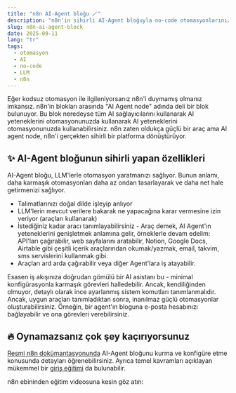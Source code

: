 ```yaml
---
title: "n8n AI-Agent bloğu 🪄"
description: "n8n'in sihirli AI-Agent bloğuyla no-code otomasyonlarınızda LLM'lerin gücünü açığa çıkarın"
slug: n8n-ai-agent-block
date: 2025-09-11
lang: "tr"
tags:
  - otomasyon
  - AI
  - no-code
  - LLM
  - n8n
---
```



Eğer kodsuz otomasyon ile ilgileniyorsanız n8n'i duymamış olmanız imkansız. n8n'in blokları arasında "AI Agent node" adında deli bir blok bulunuyor. Bu blok neredeyse tüm AI sağlayıcılarını kullanarak AI yeteneklerini otomasyonunuzda kullanarak AI yeteneklerini otomasyonunuzda kullanabilirsiniz. n8n zaten oldukça güçlü bir araç ama AI agent node, n8n'i gerçekten sihirli bir platforma dönüştürüyor.

<ImageZoom
  src="/images/blog/2025/n8n-ai-agent-block.jpg"
  alt="n8n AI-Agent bloğunun basit ama güçlü konfigürasyon seçeneklerini gösteren arayüzü"
  width={800}
  height={450}
/>

## ✨ AI-Agent bloğunun sihirli yapan özellikleri

AI-Agent bloğu, LLM'lerle otomasyon yaratmanızı sağlıyor. Bunun anlamı, daha karmaşık otomasyonları daha az ondan tasarlayarak ve daha net hale getirmenizi sağlıyor.

- Talimatlarınızı doğal dilde işleyip anlıyor
- LLM'lerin mevcut verilere bakarak ne yapacağına karar vermesine izin veriyor (araçları kullanarak)
- İstediğiniz kadar aracı tanımlayabilirsiniz - Araç demek, AI Agent'ın yeteneklerini genişletmek anlamına gelir, örneklerle devam edelim: API'ları çağırabilir, web sayfalarını aratabilir, Notion, Google Docs, Airtable gibi çeşitli içerik araçlarından okumak/yazmak, email, takvim, sms servislerini kullanmak gibi.
- Araçları ard arda çağırabilir veya diğer Agent'lara iş atayabilir.

Esasen iş akışınıza doğrudan gömülü bir AI asistanı bu - minimal konfigürasyonla karmaşık görevleri halledebilir. Ancak, kendiliğinden olmuyor, detaylı olarak ince ayarlanmış sistem komutları tanımlanmalıdır. Ancak, uygun araçları tanımladıktan sonra, inanılmaz güçlü otomasyonlar oluşturabilirsiniz. Örneğin, bir agent'ın bloguna e-posta hesabınızı bağlayabilir ve ona görevleri verebilirsiniz.

## 🔥 Oynamazsanız çok şey kaçırıyorsunuz

[Resmi n8n dokümantasyonunda](https://docs.n8n.io/integrations/builtin/cluster-nodes/root-nodes/n8n-nodes-langchain.agent/) AI-Agent bloğunu kurma ve konfigüre etme konusunda detayları öğrenebilirsiniz. Ayrıca temel kavramları açıklayan mükemmel bir [giriş eğitimi](https://docs.n8n.io/advanced-ai/intro-tutorial/#ai-concepts-in-n8n) da bulunabilir.

n8n ebininden eğitim videosuna kesin göz atın:

<YouTube id="yzvLfHb0nqE" />
